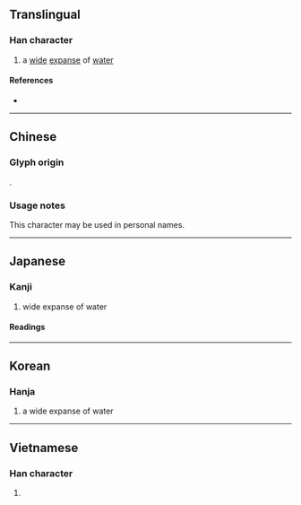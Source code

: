 {{character info/new}}
==Translingual==

===Han character===
{{Han char|rn=85|rad=水|as=08|sn=12|four=12232|canj=EEE|ids=⿱水沝}}

# a [[wide]] [[expanse]] of [[water]]

====References====
* {{Han ref|kx=0632.200|dkj=17699|dj=1039.030|hdz=31637.050|uh=6DFC|ud=28156|bh=D9E7|bd=55783}}

----

==Chinese==
{{zh-see|渺|v}}

===Glyph origin===
{{zh-etym-triple|水|water}}.

===Usage notes===
This character may be used in personal names.

----

==Japanese==

===Kanji===
{{ja-kanji|grade=|rs=水08}}

# wide expanse of water

====Readings====
{{ja-readings
|goon=みょう
|kanon=びょう
|kun=ひろ-い}}

----

==Korean==

===Hanja===
{{ko-hanja|hangeul=묘|eumhun=|rv=myo|mr=myo|y=myo}}

# a wide expanse of water

----

==Vietnamese==

===Han character===
{{vi-hantu|[[diễu]], [[miểu]]|rs=水08}}

# {{defn|lang=vi|sort=水08}}